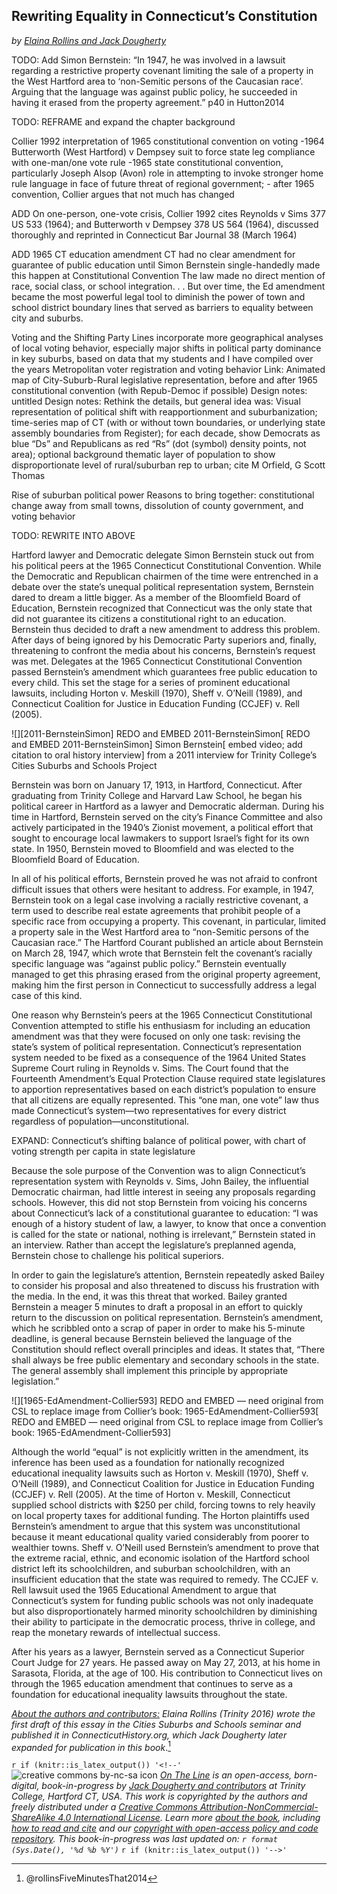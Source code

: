 ## Rewriting Equality in Connecticut's Constitution {#rewriting}
*by [Elaina Rollins and Jack Dougherty](authors.html)*

TODO: Add Simon Bernstein: "In 1947, he was involved in a lawsuit regarding a restrictive property covenant limiting the sale of a property in the West Hartford area to 'non-Semitic persons of the Caucasian race'. Arguing that the language was against public policy, he succeeded in having it erased from the property agreement." p40 in Hutton2014

TODO: REFRAME and expand the chapter background

Collier 1992 interpretation of 1965 constitutional convention on voting
-1964 Butterworth (West Hartford) v Dempsey suit to force state leg compliance with one-man/one vote rule
-1965 state constitutional convention, particularly Joseph Alsop (Avon) role in attempting to invoke stronger home rule language in face of future threat of regional government;
- after 1965 convention, Collier argues that not much has changed

ADD
On one-person, one-vote crisis, Collier 1992 cites Reynolds v Sims 377 US 533 (1964); and Butterworth v Dempsey 378 US 564 (1964), discussed thoroughly and reprinted in Connecticut Bar Journal 38 (March 1964)

ADD 1965 CT education amendment
CT had no clear amendment for guarantee of public education until Simon Bernstein single-handedly made this happen at Constitutional Convention
The law made no direct mention of race, social class, or school integration. . .
But over time, the Ed amendment became the most powerful legal tool to diminish the power of town and school district boundary lines that served as barriers to equality between city and suburbs.

Voting and the Shifting Party Lines
incorporate more geographical analyses of local voting behavior, especially major shifts in political party dominance in key suburbs, based on data that my students and I have compiled over the years
	 Metropolitan voter registration and voting behavior
Link: Animated map of City-Suburb-Rural legislative representation, before and after 1965 constitutional convention (with Repub-Democ if possible)
Design notes: untitled
Design notes: Rethink the details, but general idea was: Visual representation of political shift with reapportionment and suburbanization; time-series map of CT (with or without town boundaries, or underlying state assembly boundaries from Register); for each decade, show Democrats as blue “Ds” and Republicans as red “Rs” (dot (symbol) density points, not area); optional background thematic layer of population to show disproportionate level of rural/suburban rep to urban; cite M Orfield, G Scott Thomas

 Rise of suburban political power
	 Reasons to bring together: constitutional change away from small towns, dissolution of county government, and voting behavior

TODO: REWRITE INTO ABOVE

Hartford lawyer and Democratic delegate Simon Bernstein stuck out from his political peers at the 1965 Connecticut Constitutional Convention. While the Democratic and Republican chairmen of the time were entrenched in a debate over the state’s unequal political representation system, Bernstein dared to dream a little bigger. As a member of the Bloomfield Board of Education, Bernstein recognized that Connecticut was the only state that did not guarantee its citizens a constitutional right to an education. Bernstein thus decided to draft a new amendment to address this problem. After days of being ignored by his Democratic Party superiors and, finally, threatening to confront the media about his concerns, Bernstein’s request was met. Delegates at the 1965 Connecticut Constitutional Convention passed Bernstein’s amendment which guarantees free public education to every child. This set the stage for a series of prominent educational lawsuits, including Horton v. Meskill (1970), Sheff v. O’Neill (1989), and Connecticut Coalition for Justice in Education Funding (CCJEF) v. Rell (2005).

![][2011-BernsteinSimon]
REDO and EMBED 2011-BernsteinSimon\[ REDO and EMBED 2011-BernsteinSimon\]
Simon Bernstein\[ embed video; add citation to oral history interview\] from a 2011 interview for Trinity College’s Cities Suburbs and Schools Project

Bernstein was born on January 17, 1913, in Hartford, Connecticut. After graduating from Trinity College and Harvard Law School, he began his political career in Hartford as a lawyer and Democratic alderman. During his time in Hartford, Bernstein served on the city’s Finance Committee and also actively participated in the 1940’s Zionist movement, a political effort that sought to encourage local lawmakers to support Israel’s fight for its own state. In 1950, Bernstein moved to Bloomfield and was elected to the Bloomfield Board of Education.

In all of his political efforts, Bernstein proved he was not afraid to confront difficult issues that others were hesitant to address. For example, in 1947, Bernstein took on a legal case involving a racially restrictive covenant, a term used to describe real estate agreements that prohibit people of a specific race from occupying a property. This covenant, in particular, limited a property sale in the West Hartford area to “non-Semitic persons of the Caucasian race.” The Hartford Courant published an article about Bernstein on March 28, 1947, which wrote that Bernstein felt the covenant’s racially specific language was “against public policy.” Bernstein eventually managed to get this phrasing erased from the original property agreement, making him the first person in Connecticut to successfully address a legal case of this kind.


One reason why Bernstein’s peers at the 1965 Connecticut Constitutional Convention attempted to stifle his enthusiasm for including an education amendment was that they were focused on only one task: revising the state’s system of political representation. Connecticut’s representation system needed to be fixed as a consequence of the 1964 United States Supreme Court ruling in Reynolds v. Sims. The Court found that the Fourteenth Amendment’s Equal Protection Clause required state legislatures to apportion representatives based on each district’s population to ensure that all citizens are equally represented. This “one man, one vote” law thus made Connecticut’s system—two representatives for every district regardless of population—unconstitutional.

EXPAND: Connecticut's shifting balance of political power, with chart of voting strength per capita in state legislature


Because the sole purpose of the Convention was to align Connecticut’s representation system with Reynolds v. Sims, John Bailey, the influential Democratic chairman, had little interest in seeing any proposals regarding schools. However, this did not stop Bernstein from voicing his concerns about Connecticut’s lack of a constitutional guarantee to education: “I was enough of a history student of law, a lawyer, to know that once a convention is called for the state or national, nothing is irrelevant,” Bernstein stated in an interview. Rather than accept the legislature’s preplanned agenda, Bernstein chose to challenge his political superiors.

In order to gain the legislature’s attention, Bernstein repeatedly asked Bailey to consider his proposal and also threatened to discuss his frustration with the media. In the end, it was this threat that worked. Bailey granted Bernstein a meager 5 minutes to draft a proposal in an effort to quickly return to the discussion on political representation. Bernstein’s amendment, which he scribbled onto a scrap of paper in order to make his 5-minute deadline, is general because Bernstein believed the language of the Constitution should reflect overall principles and ideas. It states that, “There shall always be free public elementary and secondary schools in the state. The general assembly shall implement this principle by appropriate legislation.”

![][1965-EdAmendment-Collier593]
REDO and EMBED — need original from CSL to replace image from Collier's book: 1965-EdAmendment-Collier593\[ REDO and EMBED — need original from CSL to replace image from Collier's book: 1965-EdAmendment-Collier593\]

Although the world “equal” is not explicitly written in the amendment, its inference has been used as a foundation for nationally recognized educational inequality lawsuits such as Horton v. Meskill (1970), Sheff v. O’Neill (1989), and Connecticut Coalition for Justice in Education Funding (CCJEF) v. Rell (2005). At the time of Horton v. Meskill, Connecticut supplied school districts with $250 per child, forcing towns to rely heavily on local property taxes for additional funding. The Horton plaintiffs used Bernstein’s amendment to argue that this system was unconstitutional because it meant educational quality varied considerably from poorer to wealthier towns. Sheff v. O’Neill used Bernstein’s amendment to prove that the extreme racial, ethnic, and economic isolation of the Hartford school district left its schoolchildren, and suburban schoolchildren, with an insufficient education that the state was required to remedy. The CCJEF v. Rell lawsuit used the 1965 Educational Amendment to argue that Connecticut’s system for funding public schools was not only inadequate but also disproportionately harmed minority schoolchildren by diminishing their ability to participate in the democratic process, thrive in college, and reap the monetary rewards of intellectual success.

After his years as a lawyer, Bernstein served as a Connecticut Superior Court Judge for 27 years. He passed away on May 27, 2013, at his home in Sarasota, Florida, at the age of 100. His contribution to Connecticut lives on through the 1965 education amendment that continues to serve as a foundation for educational inequality lawsuits throughout the state.


*[About the authors and contributors:](authors.html) Elaina Rollins (Trinity 2016) wrote the first draft of this essay in the Cities Suburbs and Schools seminar and published it in ConnecticutHistory.org, which Jack Dougherty later expanded for publication in this book*.^[@rollinsFiveMinutesThat2014]

`r if (knitr::is_latex_output()) '<!--'`
![creative commons by-nc-sa icon](images/cc-by-nc-sa-88x31.png) *[On The Line](http://ontheline.trincoll.edu) is an open-access, born-digital, book-in-progress by [Jack Dougherty and contributors](authors.html) at Trinity College, Hartford CT, USA. This work is copyrighted by the authors and freely distributed under a [Creative Commons Attribution-NonCommercial-ShareAlike 4.0 International License](http://creativecommons.org/licenses/by-nc-sa/4.0/). Learn more [about the book](about-the-book.html), including [how to read and cite](how-to-read-and-cite.html) and our [copyright with open-access policy and code repository](copyright-with-open-access.html). This book-in-progress was last updated on: `r format (Sys.Date(), '%d %b %Y')`*
`r if (knitr::is_latex_output()) '-->'`
